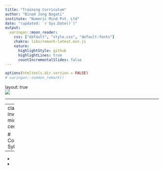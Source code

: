 ```yaml
---
title: "Training Curriculum"
author: "Binod Jung Bogati"
institute: "Numeric Mind Pvt. Ltd"
date: "(updated: `r Sys.Date()`)"
output:
  xaringan::moon_reader:
    css: ["default", "style.css", "default-fonts"]
    chakra: libs/remark-latest.min.js
    nature:
      highlightStyle: github
      highlightLines: true
      countIncrementalSlides: false
---
```


```r
options(htmltools.dir.version = FALSE)
# xaringan::summon_remark()
```

layout: true
<div class="my-header"></div>
<div class="my-footer"><img src="imgs/nm-logo.png"/></div> 
---

---
class: inverse, middle, center

# Course Syllabus

---

- 

- 







